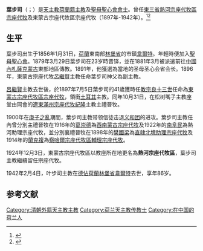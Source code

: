 {{Infobox Christian leader
| type             = bishop
| name             = 葉步司<br />Conrad Abels
| honorific-suffix = [[聖母聖心會|聖母聖心會會士]]
| title            = [[天主教熱河教區|前熱河宗座代牧區宗座代牧]]
| image            = 
| caption          = 
| image_size       = 
| province         = 
| diocese          = 領銜[[土耳其|土耳其]]{{link-it|拉加尼亞教區|Diocesi di Lagania}}
| see              = 
| appointed        = 1897年7月5日
| term_start       = 1897年10月31日
| term_end         = 1942年2月4日
| predecessor      = [[呂繼賢|呂繼賢]]
| successor        = [[南阜民|南阜民]]
| other_post       = 領銜[[土耳其|土耳其]]{{link-it|拉加尼亞教區|Diocesi di Lagania}}主教
| ordination       = 1879年3月29日
| ordained_by      = 
| consecration     = 1897年10月31日
| consecrated_by   = [[紀隆|紀隆]]
| cardinal         = 
| created_cardinal_by = 
| rank             = 
| birth_date       = 1856年1月31日
| birth_place      = [[荷蘭|荷蘭]][[林堡省|林堡省]][[韋爾特|韋爾特]]
| death_date       = 1942年2月4日 (86歲)
| death_place      = [[第二次世界大戰中的荷蘭|德佔荷蘭]][[林堡省|林堡省]][[韋爾特|韋爾特]]
| religion         = [[天主教|天主教]]
| residence        = 
| profession       =
| alma_mater       = 
| nationality      = [[荷蘭人|荷蘭籍]]
| previous_post    = 東蒙古宗座代牧區宗座代牧（1897年-1924年）
| motto            = 
| signature        = 
| coat_of_arms     = 
}}
'''葉步司'''（{{lang-en|Conrad Abels}}；{{bd|1856年|1月31日|1942年|2月4日|catIdx=葉步司}}）是[[天主教|天主教]][[荷蘭人|荷蘭籍]][[主教|主教]]及[[聖母聖心會|聖母聖心會會士]]。曾任[[東三省|東三省]][[天主教熱河教區|熱河宗座代牧區宗座代牧]]及東蒙古宗座代牧區宗座代牧（1897年-1942年）。<ref>{{Cite web |url=http://www.gcatholic.org/dioceses/diocese/jeho0.htm |title=Diocese of Rehe 熱河 |access-date=2022年3月15日 |archive-date=2013年10月15日 |archive-url=https://web.archive.org/web/20131015041754/http://www.gcatholic.org/dioceses/diocese/jeho0.htm |dead-url=no }}</ref><ref>{{Cite web |url=http://www.catholic-hierarchy.org/bishop/babels.html |title=Bishop Conrad Abels , CICM † |accessdate=2020年1月20日 |archive-date=2021年11月16日 |archive-url=https://web.archive.org/web/20211116093928/http://www.catholic-hierarchy.org/bishop//babels.html |dead-url=no }}</ref>

==生平==
葉步司出生于1856年1月31日，[[荷蘭|荷蘭]]東南部[[林堡省|林堡省]]的市鎮[[韋爾特|韋爾特]]。年輕時便加入[[聖母聖心會|聖母聖心會]]。1879年3月29日葉步司在23岁時晋铎，並在1881年3月被派遣前往[[中國|中國]][[內札薩克蒙古|內札薩克蒙古]]東部地區傳教。1891年，他獲選為當地的圣母圣心会省会长。1896年，東蒙古宗座代牧[[呂繼賢|呂繼賢]]主教任命葉步司神父為副主教。

[[呂繼賢|呂繼賢]]主教去世後，於1897年7月5日葉步司的41歲獲時任[[教宗|教宗]][[良十三世|良十三世]]任命為[[天主教熱河教區|東蒙古宗座代牧區宗座代牧]]，領銜[[土耳其|土耳其]]{{link-it|拉加尼亞教區|Diocesi di Lagania}}主教。同年10月31日，在松树嘴子主教座堂由同會的[[天主教奉天總教區|遼東滿州宗座代牧]][[紀隆|紀隆]]主教主禮晉牧。

1900年在[[庚子之亂|庚子之亂]]期間，葉步司主教带领信徒击退[[义和团|义和团]]的进攻。葉步司主教任內曾分別主禮晉牧在1916年的[[葛崇德|葛崇德]]為[[天主教綏遠總教區|西南蒙古宗座代牧]]及1922年的[[南阜民|南阜民]]為熱河助理宗座代牧，並分別襄禮晉牧在1898年的[[樊國梁|樊國梁]]為[[天主教北京總教區|直隸北境助理宗座代牧]]及1914年的[[蘭克複|蘭克複]]為[[天主教西灣子教區|察哈爾宗座代牧區輔理宗座代牧]]。

1924年12月3日，東蒙古宗座代牧區以教座所在地更名為'''熱河宗座代牧區'''，葉步司主教繼續留任宗座代牧。

1942年2月4日，叶步司主教在[[第二次世界大戰中的荷蘭|德佔荷蘭]][[林堡省|林堡省]][[韋爾特|韋爾特]]去世，享年86岁。

==参考文献==
<div class="references-small">
<references />
</div>

{{赴華外國傳教士列表}}

[[Category:清朝外籍天主教主教|Category:清朝外籍天主教主教]]
[[Category:荷兰天主教传教士|Category:荷兰天主教传教士]]
[[Category:在中国的荷兰人|Category:在中国的荷兰人]]